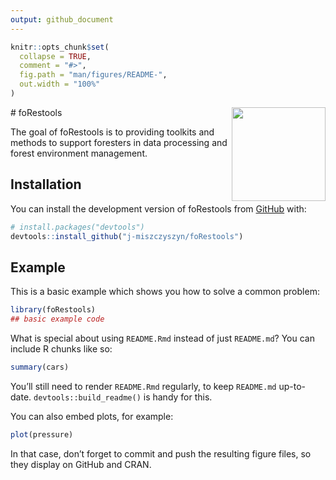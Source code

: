 ```yaml
---
output: github_document
---
```


<!-- README.md is generated from README.Rmd. Please edit that file -->

```r
knitr::opts_chunk$set(
  collapse = TRUE,
  comment = "#>",
  fig.path = "man/figures/README-",
  out.width = "100%"
)
```
 <img src="Logo.png" align="right" alt="" width="150" />
# foRestools

<!-- badges: start -->
<!-- badges: end -->

The goal of foRestools is to providing toolkits and methods to support foresters in data processing and forest environment management.

## Installation

You can install the development version of foRestools from [GitHub](https://github.com/) with:

``` r
# install.packages("devtools")
devtools::install_github("j-miszczyszyn/foRestools")
```

## Example

This is a basic example which shows you how to solve a common problem:

```r
library(foRestools)
## basic example code
```

What is special about using `README.Rmd` instead of just `README.md`? You can include R chunks like so:

```r
summary(cars)
```

You'll still need to render `README.Rmd` regularly, to keep `README.md` up-to-date. `devtools::build_readme()` is handy for this.

You can also embed plots, for example:

```r
plot(pressure)
```

In that case, don't forget to commit and push the resulting figure files, so they display on GitHub and CRAN.
